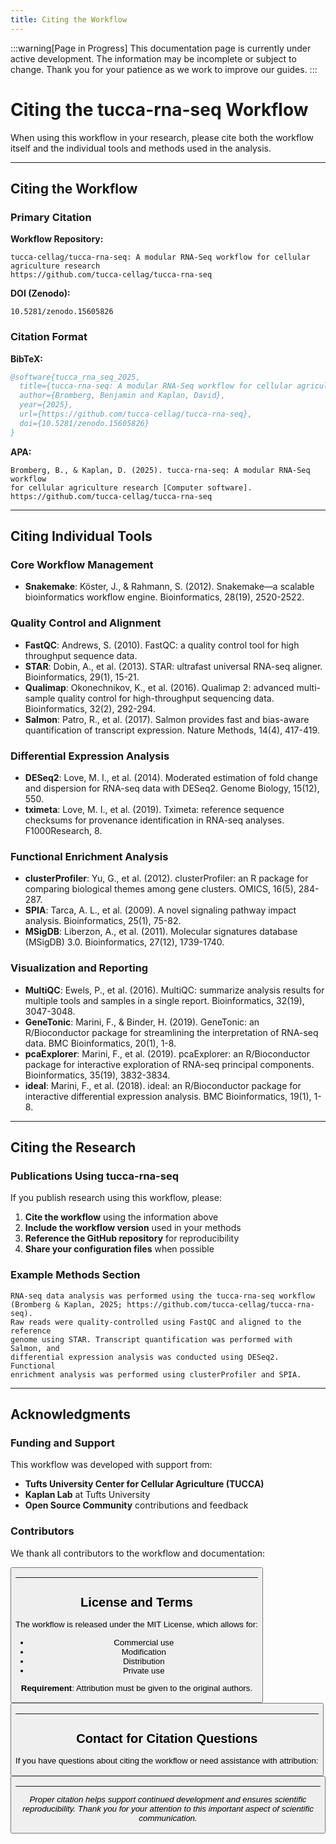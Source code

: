```yaml
---
title: Citing the Workflow
---
```



:::warning[Page in Progress]
This documentation page is currently under active development. The information
may be incomplete or subject to change. Thank you for your patience as we work
to improve our guides.
:::

# Citing the tucca-rna-seq Workflow

When using this workflow in your research, please cite both the workflow itself
and the individual tools and methods used in the analysis.

---

## Citing the Workflow

### Primary Citation

**Workflow Repository:**
```
tucca-cellag/tucca-rna-seq: A modular RNA-Seq workflow for cellular agriculture research
https://github.com/tucca-cellag/tucca-rna-seq
```

**DOI (Zenodo):**
```
10.5281/zenodo.15605826
```

### Citation Format

**BibTeX:**
```bibtex
@software{tucca_rna_seq_2025,
  title={tucca-rna-seq: A modular RNA-Seq workflow for cellular agriculture research},
  author={Bromberg, Benjamin and Kaplan, David},
  year={2025},
  url={https://github.com/tucca-cellag/tucca-rna-seq},
  doi={10.5281/zenodo.15605826}
}
```

**APA:**
```
Bromberg, B., & Kaplan, D. (2025). tucca-rna-seq: A modular RNA-Seq workflow 
for cellular agriculture research [Computer software]. 
https://github.com/tucca-cellag/tucca-rna-seq
```

---

## Citing Individual Tools

### Core Workflow Management

- **Snakemake**: Köster, J., & Rahmann, S. (2012). Snakemake—a scalable 
  bioinformatics workflow engine. Bioinformatics, 28(19), 2520-2522.

### Quality Control and Alignment

- **FastQC**: Andrews, S. (2010). FastQC: a quality control tool for high 
  throughput sequence data.
- **STAR**: Dobin, A., et al. (2013). STAR: ultrafast universal RNA-seq 
  aligner. Bioinformatics, 29(1), 15-21.
- **Qualimap**: Okonechnikov, K., et al. (2016). Qualimap 2: advanced 
  multi-sample quality control for high-throughput sequencing data. 
  Bioinformatics, 32(2), 292-294.
- **Salmon**: Patro, R., et al. (2017). Salmon provides fast and bias-aware 
  quantification of transcript expression. Nature Methods, 14(4), 417-419.

### Differential Expression Analysis

- **DESeq2**: Love, M. I., et al. (2014). Moderated estimation of fold 
  change and dispersion for RNA-seq data with DESeq2. Genome Biology, 15(12), 550.
- **tximeta**: Love, M. I., et al. (2019). Tximeta: reference sequence 
  checksums for provenance identification in RNA-seq analyses. F1000Research, 8.

### Functional Enrichment Analysis

- **clusterProfiler**: Yu, G., et al. (2012). clusterProfiler: an R package 
  for comparing biological themes among gene clusters. OMICS, 16(5), 284-287.
- **SPIA**: Tarca, A. L., et al. (2009). A novel signaling pathway impact 
  analysis. Bioinformatics, 25(1), 75-82.
- **MSigDB**: Liberzon, A., et al. (2011). Molecular signatures database 
  (MSigDB) 3.0. Bioinformatics, 27(12), 1739-1740.

### Visualization and Reporting

- **MultiQC**: Ewels, P., et al. (2016). MultiQC: summarize analysis results 
  for multiple tools and samples in a single report. Bioinformatics, 32(19), 3047-3048.
- **GeneTonic**: Marini, F., & Binder, H. (2019). GeneTonic: an R/Bioconductor 
  package for streamlining the interpretation of RNA-seq data. BMC Bioinformatics, 20(1), 1-8.
- **pcaExplorer**: Marini, F., et al. (2019). pcaExplorer: an R/Bioconductor 
  package for interactive exploration of RNA-seq principal components. Bioinformatics, 35(19), 3832-3834.
- **ideal**: Marini, F., et al. (2018). ideal: an R/Bioconductor package for 
  interactive differential expression analysis. BMC Bioinformatics, 19(1), 1-8.

---

## Citing the Research

### Publications Using tucca-rna-seq

If you publish research using this workflow, please:

1. **Cite the workflow** using the information above
2. **Include the workflow version** used in your methods
3. **Reference the GitHub repository** for reproducibility
4. **Share your configuration files** when possible

### Example Methods Section

```
RNA-seq data analysis was performed using the tucca-rna-seq workflow 
(Bromberg & Kaplan, 2025; https://github.com/tucca-cellag/tucca-rna-seq). 
Raw reads were quality-controlled using FastQC and aligned to the reference 
genome using STAR. Transcript quantification was performed with Salmon, and 
differential expression analysis was conducted using DESeq2. Functional 
enrichment analysis was performed using clusterProfiler and SPIA.
```

---

## Acknowledgments

### Funding and Support

This workflow was developed with support from:

- **Tufts University Center for Cellular Agriculture (TUCCA)**
- **Kaplan Lab** at Tufts University
- **Open Source Community** contributions and feedback

### Contributors

We thank all contributors to the workflow and documentation:

<Button
  label="View Contributors"
  link="https://github.com/tucca-cellag/tucca-rna-seq/graphs/contributors"
  variant="secondary"
/>

---

## License and Terms

The workflow is released under the MIT License, which allows for:

- Commercial use
- Modification
- Distribution
- Private use

**Requirement**: Attribution must be given to the original authors.

<Button
  label="View Full License"
  link="https://github.com/tucca-cellag/tucca-rna-seq/blob/main/LICENSE"
  variant="info"
/>

---

## Contact for Citation Questions

If you have questions about citing the workflow or need assistance with
attribution:

<Button
  label="Contact the Team"
  link="mailto:benjamin.bromberg@tufts.edu"
  variant="primary"
/>

---

*Proper citation helps support continued development and ensures scientific 
reproducibility. Thank you for your attention to this important aspect of 
scientific communication.*
